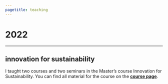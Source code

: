 ```yaml
---
pagetitle: teaching
---
```


# 2022

*** 

## innovation for sustainability

I taught two courses and two seminars in the  Master's course Innovation for Sustainability.
You can find all material for the course on the **[course page](https://pjkreutzer.github.io/teaching-innovation-sustainability)**.